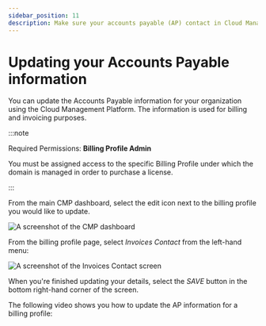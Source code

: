 ```yaml
---
sidebar_position: 11
description: Make sure your accounts payable (AP) contact in Cloud Management Platform is updated.
---
```


# Updating your Accounts Payable information

You can update the Accounts Payable information for your organization using the Cloud Management Platform. The information is used for billing and invoicing purposes.

:::note

Required Permissions: **Billing Profile Admin**

You must be assigned access to the specific Billing Profile under which the domain is managed in order to purchase a license.

:::

From the main CMP dashboard, select the edit icon next to the billing profile you would like to update.

![A screenshot of the CMP dashboard](../assets/png/cmp-dashboard.png)

From the billing profile page, select _Invoices Contact_ from the left-hand menu:

![A screenshot of the _Invoices Contact_ screen](../assets/png/cmp-invoices-contact.png)

When you're finished updating your details, select the _SAVE_ button in the bottom right-hand corner of the screen.

The following video shows you how to update the AP information for a billing profile:


<LoomEmbed id="d4b4d1e35f65414b9d59e1290c57badb" />
